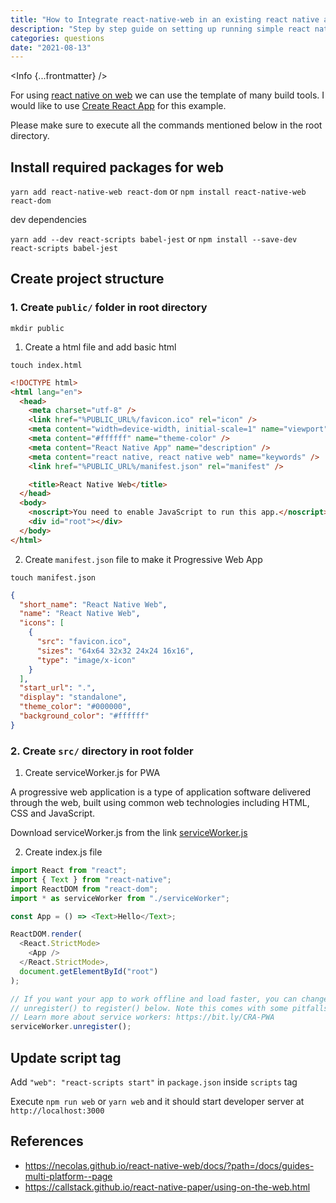 ```yaml
---
title: "How to Integrate react-native-web in an existing react native application"
description: "Step by step guide on setting up running simple react native app on web"
categories: questions
date: "2021-08-13"
---
```



<Info {...frontmatter} />

For using [react native on web](https://github.com/necolas/react-native-web) we can use the template of many build tools. I would like to use [Create React App](https://github.com/facebook/create-react-app) for this example.

Please make sure to execute all the commands mentioned below in the root directory.

## Install required packages for web

`yarn add react-native-web react-dom` or `npm install react-native-web react-dom`

dev dependencies

`yarn add --dev react-scripts babel-jest` or `npm install --save-dev react-scripts babel-jest`

## Create project structure

### 1. Create `public/` folder in root directory

`mkdir public`

1. Create a html file and add basic html

`touch index.html`

```html
<!DOCTYPE html>
<html lang="en">
  <head>
    <meta charset="utf-8" />
    <link href="%PUBLIC_URL%/favicon.ico" rel="icon" />
    <meta content="width=device-width, initial-scale=1" name="viewport" />
    <meta content="#ffffff" name="theme-color" />
    <meta content="React Native App" name="description" />
    <meta content="react native, react native web" name="keywords" />
    <link href="%PUBLIC_URL%/manifest.json" rel="manifest" />

    <title>React Native Web</title>
  </head>
  <body>
    <noscript>You need to enable JavaScript to run this app.</noscript>
    <div id="root"></div>
  </body>
</html>
```

2. Create `manifest.json` file to make it Progressive Web App

`touch manifest.json`

```json
{
  "short_name": "React Native Web",
  "name": "React Native Web",
  "icons": [
    {
      "src": "favicon.ico",
      "sizes": "64x64 32x32 24x24 16x16",
      "type": "image/x-icon"
    }
  ],
  "start_url": ".",
  "display": "standalone",
  "theme_color": "#000000",
  "background_color": "#ffffff"
}
```


### 2. Create `src/` directory in root folder

1. Create serviceWorker.js for PWA

A progressive web application is a type of application software delivered through the web, built using common web technologies including HTML, CSS and JavaScript.

Download serviceWorker.js from the link
[serviceWorker.js](https://gist.github.com/YajanaRao/e68b16b52c447d9ff032f3930d601135)

<script src="https://gist.github.com/YajanaRao/e68b16b52c447d9ff032f3930d601135.js"></script>

2. Create index.js file

```js
import React from "react";
import { Text } from "react-native";
import ReactDOM from "react-dom";
import * as serviceWorker from "./serviceWorker";

const App = () => <Text>Hello</Text>;

ReactDOM.render(
  <React.StrictMode>
    <App />
  </React.StrictMode>,
  document.getElementById("root")
);

// If you want your app to work offline and load faster, you can change
// unregister() to register() below. Note this comes with some pitfalls.
// Learn more about service workers: https://bit.ly/CRA-PWA
serviceWorker.unregister();
```

## Update script tag

Add
`"web": "react-scripts start"` in `package.json` inside `scripts` tag

Execute `npm run web` or `yarn web` and it should start developer server at `http://localhost:3000`

## References

- https://necolas.github.io/react-native-web/docs/?path=/docs/guides-multi-platform--page
- https://callstack.github.io/react-native-paper/using-on-the-web.html

